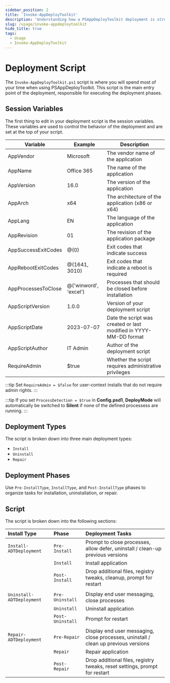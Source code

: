 ```yaml
---
sidebar_position: 2
title: 'Invoke-AppDeployToolkit'
description: 'Understanding how a PSAppDeployToolkit deployment is structured.'
slug: /usage/invoke-appdeploytoolkit
hide_title: true
tags:
  - Usage
  - Invoke-AppDeployToolkit
---
```


# Deployment Script

The `Invoke-AppDeployToolkit.ps1` script is where you will spend most of your time when using PSAppDeployToolkit. This script is the main entry point of the deployment, responsible for executing the deployment phases.

## Session Variables

The first thing to edit in your deployment script is the session variables. These variables are used to control the behavior of the deployment and are set at the top of your script.

| Variable | Example | Description |
| -------- | ------- | ----------- |
| AppVendor | Microsoft | The vendor name of the application |
| AppName | Office 365 | The name of the application |
| AppVersion | 16.0 | The version of the application |
| AppArch | x64 | The architecture of the application (x86 or x64) |
| AppLang | EN | The language of the application |
| AppRevision | 01 | The revision of the application package |
| AppSuccessExitCodes | @(0) | Exit codes that indicate success |
| AppRebootExitCodes | @(1641, 3010) | Exit codes that indicate a reboot is required |
| AppProcessesToClose | @('winword', 'excel') | Processes that should be closed before installation |
| AppScriptVersion | 1.0.0 | Version of your deployment script |
| AppScriptDate | 2023-07-07 | Date the script was created or last modified in YYYY-MM-DD format |
| AppScriptAuthor | IT Admin | Author of the deployment script |
| RequireAdmin | $true | Whether the script requires administrative privileges |

:::tip
Set `RequireAdmin = $false` for user-context installs that do not require admin rights.
:::

:::tip
If you set `ProcessDetection = $true` in **Config.psd1**, **DeployMode** will automatically be switched to **Silent**  if none of the defined processess are running.
:::

## Deployment Types

The script is broken down into three main deployment types:

- `Install`
- `Uninstall`
- `Repair`

## Deployment Phases

Use `Pre-InstallType`, `InstallType`, and `Post-InstallType` phases to organize tasks for installation, uninstallation, or repair.

## Script

The script is broken down into the following sections:

| **Install Type**          | **Phase**        | **Deployment Tasks**                                                                |
| :------------------------ | :----------------| :---------------------------------------------------------------------------------- |
| `Install-ADTDeployment`   | `Pre-Install`    | Prompt to close processes, allow defer, uninstall / clean-up previous versions      |
|                           | `Install`        | Install application                                                                 |
|                           | `Post-Install`   | Drop additional files, registry tweaks, cleanup, prompt for restart                 |
|                           |                  |                                                                                     |
| `Uninstall-ADTDeployment` | `Pre-Uninstall`  | Display end user messaging, close processes                                         |
|                           | `Uninstall`      | Uninstall application                                                               |
|                           | `Post-Uninstall` | Prompt for restart                                                                  |
|                           |                  |                                                                                     |
| `Repair-ADTDeployment`    | `Pre-Repair`     | Display end user messaging, close processes, uninstall / clean up previous versions |
|                           | `Repair`         | Repair application                                                                  |
|                           | `Post-Repair`    | Drop additional files, registry tweaks, reset settings, prompt for restart          |
